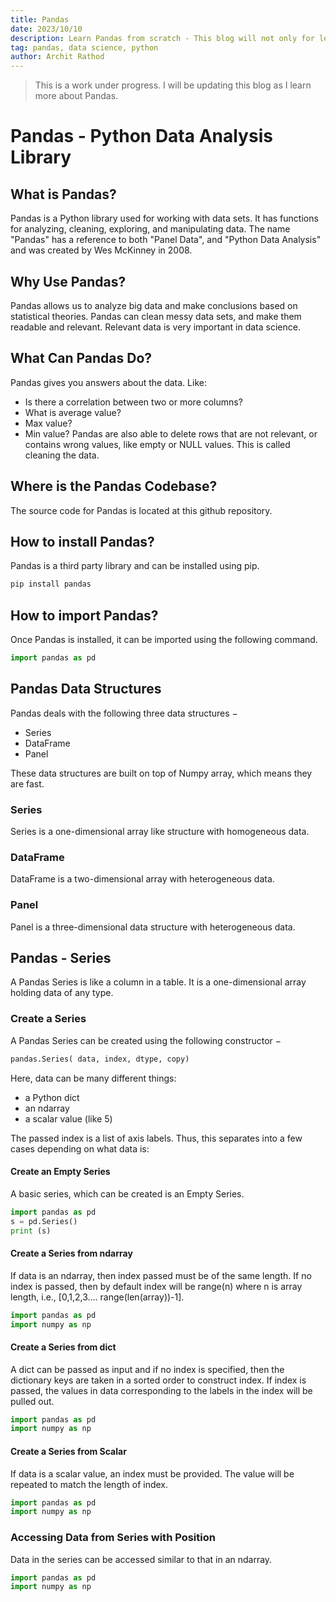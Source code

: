 ```yaml
---
title: Pandas
date: 2023/10/10
description: Learn Pandas from scratch - This blog will not only for learning but also for quick reference as I dump all the commands I have encoutered or used in my day to day work.
tag: pandas, data science, python
author: Archit Rathod
---
```


> This is a work under progress. I will be updating this blog as I learn more about Pandas.

# Pandas - Python Data Analysis Library

## What is Pandas?

Pandas is a Python library used for working with data sets. It has functions for analyzing, cleaning, exploring, and manipulating data. The name "Pandas" has a reference to both "Panel Data", and "Python Data Analysis" and was created by Wes McKinney in 2008.

## Why Use Pandas?

Pandas allows us to analyze big data and make conclusions based on statistical theories. Pandas can clean messy data sets, and make them readable and relevant. Relevant data is very important in data science.

## What Can Pandas Do?

Pandas gives you answers about the data. Like:

-   Is there a correlation between two or more columns?
-   What is average value?
-   Max value?
-   Min value?
    Pandas are also able to delete rows that are not relevant, or contains wrong values, like empty or NULL values. This is called cleaning the data.

## Where is the Pandas Codebase?

The source code for Pandas is located at this github repository.

## How to install Pandas?

Pandas is a third party library and can be installed using pip.

```python
pip install pandas
```

## How to import Pandas?

Once Pandas is installed, it can be imported using the following command.

```python
import pandas as pd
```

## Pandas Data Structures

Pandas deals with the following three data structures −

-   Series
-   DataFrame
-   Panel

These data structures are built on top of Numpy array, which means they are fast.

### Series

Series is a one-dimensional array like structure with homogeneous data.

### DataFrame

DataFrame is a two-dimensional array with heterogeneous data.

### Panel

Panel is a three-dimensional data structure with heterogeneous data.

## Pandas - Series

A Pandas Series is like a column in a table. It is a one-dimensional array holding data of any type.

### Create a Series

A Pandas Series can be created using the following constructor −

```python
pandas.Series( data, index, dtype, copy)
```

Here, data can be many different things:

-   a Python dict
-   an ndarray
-   a scalar value (like 5)

The passed index is a list of axis labels. Thus, this separates into a few cases depending on what data is:

#### Create an Empty Series

A basic series, which can be created is an Empty Series.

```python
import pandas as pd
s = pd.Series()
print (s)
```

#### Create a Series from ndarray

If data is an ndarray, then index passed must be of the same length. If no index is passed, then by default index will be range(n) where n is array length, i.e., [0,1,2,3…. range(len(array))-1].

```python
import pandas as pd
import numpy as np

```

#### Create a Series from dict

A dict can be passed as input and if no index is specified, then the dictionary keys are taken in a sorted order to construct index. If index is passed, the values in data corresponding to the labels in the index will be pulled out.

```python
import pandas as pd
import numpy as np

```

#### Create a Series from Scalar

If data is a scalar value, an index must be provided. The value will be repeated to match the length of index.

```python
import pandas as pd
import numpy as np

```

### Accessing Data from Series with Position

Data in the series can be accessed similar to that in an ndarray.

```python
import pandas as pd
import numpy as np

```

